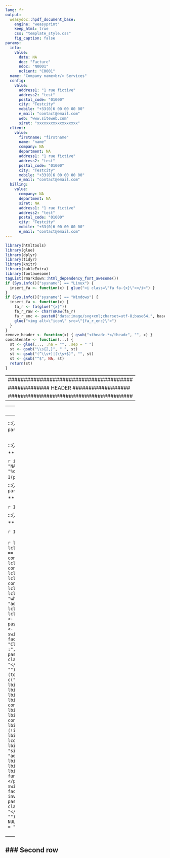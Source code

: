 ```yaml
---
lang: fr
output: 
  weasydoc::hpdf_document_base:
    engine: "weasyprint"
    keep_html: true
    css: "template_style.css"
    fig_caption: false
params:
  info:
    value:
      date: NA
      doc: "Facture"
      ndoc: "N0001"
      nclient: "C0001"
  name: "Company name<br/> Services"
  config:
    value:
      address1: "1 rue fictive"
      address2: "test"
      postal_code: "01000"
      city: "Testcity"
      mobile: "+33(0)6 00 00 00 00"
      e_mail: "contact@email.com"
      web: "www.siteweb.com"
      siret: "xxxxxxxxxxxxxxxxxx"
  client:
    value:
      firstname: "firstname"
      name: "name"
      company: NA
      department: NA
      address1: "1 rue fictive"
      address2: "test"
      postal_code: "01000"
      city: "Testcity"
      mobile: "+33(0)6 00 00 00 00"
      e_mail: "contact@email.com"
  billing:
    value:
      company: NA
      department: NA
      siret: NA
      address1: "1 rue fictive"
      address2: "test"
      postal_code: "01000"
      city: "Testcity"
      mobile: "+33(0)6 00 00 00 00"
      e_mail: "contact@email.com"
---
```


```r
library(htmltools)
library(glue)
library(dplyr)
library(tidyr)
library(knitr)
library(kableExtra)
library(fontawesome)
tagList(rmarkdown::html_dependency_font_awesome())
if (Sys.info()["sysname"] == "Linux") {
  insert_fa <- function(x) { glue("<i class=\"fa fa-{x}\"></i>") }
}
if (Sys.info()["sysname"] == "Windows") {
  insert_fa <- function(x) { 
    fa_r <- fa(glue("{x}"))
    fa_r_raw <- charToRaw(fa_r)
    fa_r_enc <- paste0("data:image/svg+xml;charset=utf-8;base64,", base64enc::base64encode(fa_r_raw))
    glue("<img alt=\"icon\" src=\"{fa_r_enc}\">")
  }
}
remove_header <- function(x) { gsub("<thead>.*</thead>", "", x) }
concatenate <- function(...) {
  st <- glue(..., .na = "", .sep = " ")
  st <- gsub("\\s{2,}", " ", st)
  st <- gsub("(^\\s+)|(\\s+$)", "", st)
  st <- gsub("^$", NA, st)
  return(st)
}
```

---
#######################################
############# HEADER ##################
#######################################
---

<div class = "grid-container">

---
### First Row = Header
---
<div class = "row">

<div class = "col-5">
![logo](name.png){width=35mm}

:::{.big}
`r if(params$name != "NA") params$name`
:::

<div class = "address">
```r
lconfig <- params$config
lconfig[lconfig == "NA" | lconfig == ""] <- NA
lconfig$address3 <- concatenate(lconfig$postal_code, lconfig$city)
lconfig <- lconfig[c("address1", "address2", "address3", "mobile", "e_mail", "web", "siret")]
if (!is.na(lconfig$siret)) { lconfig$siret <- paste(":", lconfig$siret)}
lconfig <- lconfig[!is.na(lconfig)]
address = insert_fa("envelope")
mobile = insert_fa("mobile")
e_mail = insert_fa("at")
web = insert_fa("globe")
siret = "Siret" 
lconfig <- as_tibble(lconfig) %>%
  gather() %>%
  mutate(key = gsub("address\\d", "address", key)) %>%
  mutate(key = paste0("{", key, "}")) %>%
  kable() %>%
  column_spec(column = 1, width = "8mm", extra_css = "text-align:center;") %>%
  collapse_rows(valign = "top") %>%
  glue() %>%
  remove_header() %>%
  HTML()
lconfig
```
</div>

</div>


<div class = "col-7 centered">

<div class = "row">

:::{.boxheader}
Date

***

`r ifelse(params$info$date == "NA", I(format(Sys.Date(), "%d/%m/%Y")), I(params$info$date))`
:::

:::{.boxheader}
`r I(paste0("N° " , params$info$doc))`

***

`r I(params$info$ndoc)`
:::

:::{.boxheader}
N° Client

***

`r I(params$info$nclient)`
:::

</div>

<div class = "row">

```r
lclient <- params$client
lclient[lclient == "NA" | lclient == ""] <- NA
lclient$who <- concatenate(lclient$firstname, lclient$name)
lclient$where <- concatenate(lclient$company, lclient$department)
lclient$address3 <- concatenate(lclient$postal_code, lclient$city)
lclient <- lclient[c("who", "where","address1", "address2", "address3", "mobile", "e_mail")]
lclient <- lclient[!is.na(lclient)]
lclient <- lapply(lclient, function(x) paste("<p>", x ,"</p>"))
header <- switch(tolower(params$info$doc),
                 facture = "Livraison :",
                 devis = "Client :",
                 invoice = "Delivery :",
                 quote = "Client :")
box1 <- paste0("<span class = \"box\"><p class = \"headclient\">", header, 
               "</p>",paste(lclient, collapse = ""), "</span>")
if (tolower(params$info$doc) %in% c("facture", "invoice")) {
  lbilling <- params$billing
  lbilling[lbilling == "NA" | lbilling == ""] <- NA
  lbilling$where <- concatenate(lbilling$company, lbilling$department)
  lbilling$address3 <- concatenate(lbilling$postal_code, lbilling$city)
  if (!is.na(lbilling$siret)) { lbilling$siret <- paste("Siret", lconfig$siret)}
  lbilling <- lbilling[c("where", "siret","address1", "address2", "address3", "mobile", "e_mail")]
  lbilling <- lbilling[!is.na(lbilling)]
  lbilling <-  lapply(lbilling, function(x) paste("<p>", x ,"</p>"))
  header <- switch(tolower(params$info$doc),
                   facture = "Facturation :",
                   invoice = "Billing :")
  box2 <- paste0("<span class = \"box\"><p class = \"headclient\">", header, 
                 "</p>",paste(lbilling, collapse = ""), "</span>")
} else {
  box2 <- NULL
}
HTML(paste(box1, box2, sep = ""))
```

</div>


</div>

</div>


---
### Second row
---

<div class="row">



</div>


</div>